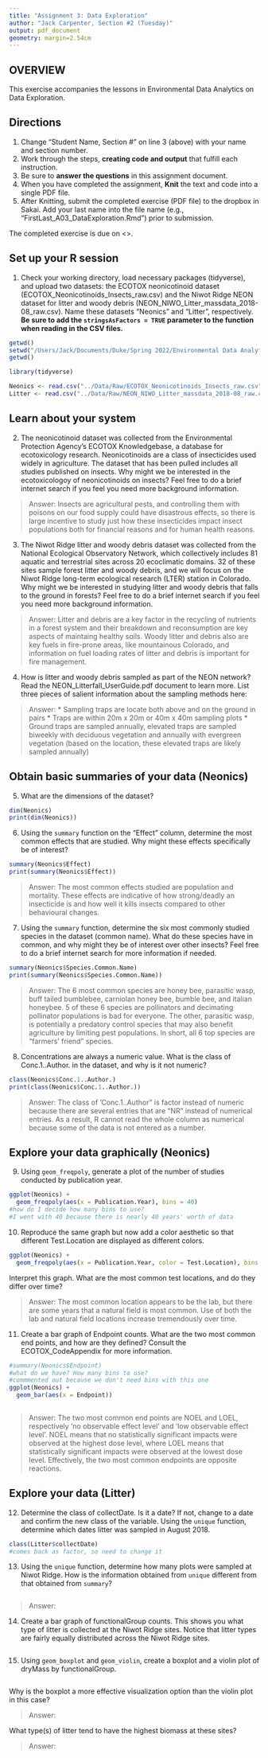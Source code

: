 ```yaml
---
title: "Assignment 3: Data Exploration"
author: "Jack Carpenter, Section #2 (Tuesday)"
output: pdf_document
geometry: margin=2.54cm
---
```


## OVERVIEW

This exercise accompanies the lessons in Environmental Data Analytics on Data Exploration. 

## Directions
1. Change "Student Name, Section #" on line 3 (above) with your name and section number.
2. Work through the steps, **creating code and output** that fulfill each instruction.
3. Be sure to **answer the questions** in this assignment document.
4. When you have completed the assignment, **Knit** the text and code into a single PDF file.
5. After Knitting, submit the completed exercise (PDF file) to the dropbox in Sakai. Add your last name into the file name (e.g., "FirstLast_A03_DataExploration.Rmd") prior to submission.

The completed exercise is due on <>.


## Set up your R session

1. Check your working directory, load necessary packages (tidyverse), and upload two datasets: the ECOTOX neonicotinoid dataset (ECOTOX_Neonicotinoids_Insects_raw.csv) and the Niwot Ridge NEON dataset for litter and woody debris (NEON_NIWO_Litter_massdata_2018-08_raw.csv). Name these datasets "Neonics" and "Litter", respectively. **Be sure to add the `stringsAsFactors = TRUE` parameter to the function when reading in the CSV files.**
```r
getwd()
setwd("/Users/Jack/Documents/Duke/Spring 2022/Environmental Data Analytics/Environmental_Data_Analytics_2022/")
getwd()

library(tidyverse)

Neonics <- read.csv("../Data/Raw/ECOTOX_Neonicotinoids_Insects_raw.csv", stringsAsFactors = TRUE)
Litter <- read.csv("../Data/Raw/NEON_NIWO_Litter_massdata_2018-08_raw.csv", stringsAsFactors = TRUE)

```

## Learn about your system

2. The neonicotinoid dataset was collected from the Environmental Protection Agency's ECOTOX Knowledgebase, a database for ecotoxicology research. Neonicotinoids are a class of insecticides used widely in agriculture. The dataset that has been pulled includes all studies published on insects. Why might we be interested in the ecotoxicologoy of neonicotinoids on insects? Feel free to do a brief internet search if you feel you need more background information. 

> Answer: Insects are agricultural pests, and controlling them with poisons on our food supply could have disastrous effects, so there is large incentive to study just how these insecticides impact insect populations both for financial reasons and for human health reasons.  

3. The Niwot Ridge litter and woody debris dataset was collected from the National Ecological Observatory Network, which collectively includes 81 aquatic and terrestrial sites across 20 ecoclimatic domains. 32 of these sites sample forest litter and woody debris, and we will focus on the Niwot Ridge long-term ecological research (LTER) station in Colorado. Why might we be interested in studying litter and woody debris that falls to the ground in forests? Feel free to do a brief internet search if you feel you need more background information. 

> Answer: Litter and debris are a key factor in the recycling of nutrients in a forest system and their breakdown and reconsumption are key aspects of maintaing healthy soils. Woody litter and debris also are key fuels in fire-prone areas, like mountainous Colorado, and information on fuel loading rates of litter and debris is important for fire management. 

4. How is litter and woody debris sampled as part of the NEON network? Read the NEON_Litterfall_UserGuide.pdf document to learn more. List three pieces of salient information about the sampling methods here: 

> Answer: 
* Sampling traps are locate both above and on the ground in pairs
* Traps are within 20m x 20m or 40m x 40m sampling plots
* Ground traps are sampled annually, elevated traps are sampled biweekly with deciduous vegetation and annually with evergreen vegetation (based on the location, these elevated traps are likely sampled annually)



## Obtain basic summaries of your data (Neonics)

5. What are the dimensions of the dataset?

```r
dim(Neonics)
print(dim(Neonics))
```

6. Using the `summary` function on the "Effect" column, determine the most common effects that are studied. Why might these effects specifically be of interest?
```r
summary(Neonics$Effect)
print(summary(Neonics$Effect)) 
```

> Answer: The most common effects studied are population and mortality. These effects are indicative of how strong/deadly an insecticide is and how well it kills insects compared to other behavioural changes.

7. Using the `summary` function, determine the six most commonly studied species in the dataset (common name). What do these species have in common, and why might they be of interest over other insects? Feel free to do a brief internet search for more information if needed.

```r
summary(Neonics$Species.Common.Name)
print(summary(Neonics$Species.Common.Name))
```

> Answer: The 6 most common species are honey bee, parasitic wasp, buff tailed bumblebee, carniolan honey bee, bumble bee, and italian honeybee. 5 of these 6 species are pollinators and decimating pollinator populations is bad for everyone. The other, parasitic wasp, is potentially a predatory control species that may also benefit agriculture by limiting pest populations. In short, all 6 top species are "farmers' friend" species.   

8. Concentrations are always a numeric value. What is the class of Conc.1..Author. in the dataset, and why is it not numeric?

```r
class(Neonics$Conc.1..Author.)
print(class(Neonics$Conc.1..Author.))
```

> Answer: The class of 'Conc.1..Author" is factor instead of numeric because there are several entries that are "NR" instead of numerical entries. As a result, R cannot read the whole column as numerical because some of the data is not entered as a number. 



## Explore your data graphically (Neonics)

9. Using `geom_freqpoly`, generate a plot of the number of studies conducted by publication year. 
```r
ggplot(Neonics) +
  geom_freqpoly(aes(x = Publication.Year), bins = 40)
#how do I decide how many bins to use?
#I went with 40 because there is nearly 40 years' worth of data
```

10. Reproduce the same graph but now add a color aesthetic so that different Test.Location are displayed as different colors.
```r
ggplot(Neonics) +
  geom_freqpoly(aes(x = Publication.Year, color = Test.Location), bins = 40)
```

Interpret this graph. What are the most common test locations, and do they differ over time?

> Answer: The most common location appears to be the lab, but there are some years that a natural field is most common. Use of both the lab and natural field locations increase tremendously over time. 

11. Create a bar graph of Endpoint counts. What are the two most common end points, and how are they defined? Consult the ECOTOX_CodeAppendix for more information. 

```r
#summary(Neonics$Endpoint)
#what do we have? How many bins to use?
#commmented out because we don't need bins with this one
ggplot(Neonics) +
  geom_bar(aes(x = Endpoint))
  
```

> Answer: The two most common end points are NOEL and LOEL, respectively 'no observable effect level' and 'low observable effect level'. NOEL means that no statistically significant impacts were observed at the highest dose level, where LOEL means that statistically significant impacts were observed at the lowest dose level. Effectively, the two most common endpoints are opposite reactions. 
>

## Explore your data (Litter)

12. Determine the class of collectDate. Is it a date? If not, change to a date and confirm the new class of the variable. Using the `unique` function, determine which dates litter was sampled in August 2018. 
```r
class(Litter$collectDate)
#comes back as factor, so need to change it

```

13. Using the `unique` function, determine how many plots were sampled at Niwot Ridge. How is the information obtained from `unique` different from that obtained from `summary`?

```r

```

> Answer: 

14. Create a bar graph of functionalGroup counts. This shows you what type of litter is collected at the Niwot Ridge sites. Notice that litter types are fairly equally distributed across the Niwot Ridge sites.
```r

```

15. Using `geom_boxplot` and `geom_violin`, create a boxplot and a violin plot of dryMass by functionalGroup. 
```r

```

Why is the boxplot a more effective visualization option than the violin plot in this case?

> Answer: 

What type(s) of litter tend to have the highest biomass at these sites? 

> Answer: 